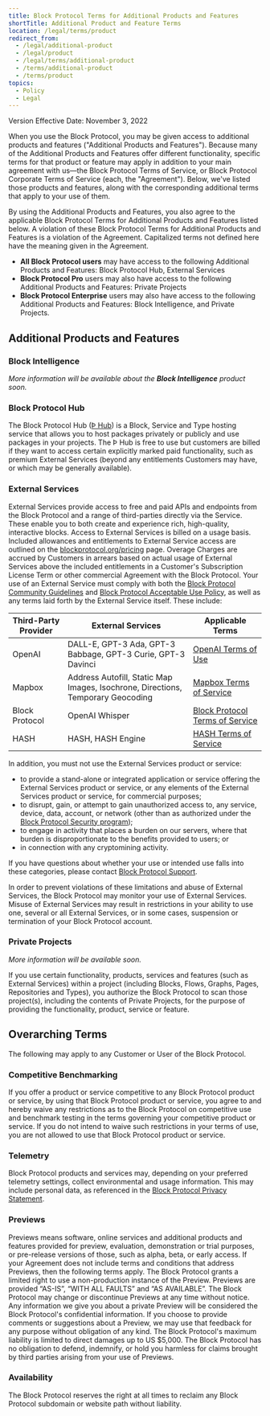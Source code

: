 ```yaml
---
title: Block Protocol Terms for Additional Products and Features
shortTitle: Additional Product and Feature Terms
location: /legal/terms/product
redirect_from:
  - /legal/additional-product
  - /legal/product
  - /legal/terms/additional-product
  - /terms/additional-product
  - /terms/product
topics:
  - Policy
  - Legal
---
```


Version Effective Date: November 3, 2022

When you use the Block Protocol, you may be given access to additional products and features ("Additional Products and Features"). Because many of the Additional Products and Features offer different functionality, specific terms for that product or feature may apply in addition to your main agreement with us—the Block Protocol Terms of Service, or Block Protocol Corporate Terms of Service (each, the "Agreement"). Below, we've listed those products and features, along with the corresponding additional terms that apply to your use of them.

By using the Additional Products and Features, you also agree to the applicable Block Protocol Terms for Additional Products and Features listed below. A violation of these Block Protocol Terms for Additional Products and Features is a violation of the Agreement. Capitalized terms not defined here have the meaning given in the Agreement.

- **All Block Protocol users** may have access to the following Additional Products and Features: Block Protocol Hub, External Services
- **Block Protocol Pro** users may also have access to the following Additional Products and Features: Private Projects
- **Block Protocol Enterprise** users may also have access to the following Additional Products and Features: Block Intelligence, and Private Projects.

## Additional Products and Features

### Block Intelligence

_More information will be available about the **Block Intelligence** product soon._

### Block Protocol Hub

The Block Protocol Hub ([Þ Hub](https://blockprotocol.org/hub)) is a Block, Service and Type hosting service that allows you to host packages privately or publicly and use packages in your projects. The Þ Hub is free to use but customers are billed if they want to access certain explicitly marked paid functionality, such as premium External Services (beyond any entitlements Customers may have, or which may be generally available).

### External Services

External Services provide access to free and paid APIs and endpoints from the Block Protocol and a range of third-parties directly via the Service. These enable you to both create and experience rich, high-quality, interactive blocks. Access to External Services is billed on a usage basis. Included allowances and entitlements to External Service access are outlined on the [blockprotocol.org/pricing](https://blockprotocol.org/pricing) page. Overage Charges are accrued by Customers in arrears based on actual usage of External Services above the included entitlements in a Customer's Subscription License Term or other commercial Agreement with the Block Protocol. Your use of an External Service must comply with both the [Block Protocol Community Guidelines](/legal/community) and [Block Protocol Acceptable Use Policy](/legal/acceptable-use), as well as any terms laid forth by the External Service itself. These include:

| Third-Party Provider | External Services | Applicable Terms |
|---|---|---|
| OpenAI | DALL-E, GPT-3 Ada, GPT-3 Babbage, GPT-3 Curie, GPT-3 Davinci | [OpenAI Terms of Use](https://openai.com/terms/) |
| Mapbox | Address Autofill, Static Map Images, Isochrone, Directions, Temporary Geocoding | [Mapbox Terms of Service](https://www.mapbox.com/legal/tos) |
| Block Protocol | OpenAI Whisper | [Block Protocol Terms of Service](https://blockprotocol.org/legal/terms) |
| HASH | HASH, HASH Engine | [HASH Terms of Service](https://hash.ai/legal/terms) |

In addition, you must not use the External Services product or service:

- to provide a stand-alone or integrated application or service offering the External Services product or service, or any elements of the External Services product or service, for commercial purposes;
- to disrupt, gain, or attempt to gain unauthorized access to, any service, device, data, account, or network (other than as authorized under the [Block Protocol Security program](/security));
- to engage in activity that places a burden on our servers, where that burden is disproportionate to the benefits provided to users; or
- in connection with any cryptomining activity.

If you have questions about whether your use or intended use falls into these categories, please contact [Block Protocol Support](/contact).

In order to prevent violations of these limitations and abuse of External Services, the Block Protocol may monitor your use of External Services. Misuse of External Services may result in restrictions in your ability to use one, several or all External Services, or in some cases, suspension or termination of your Block Protocol account. 

### Private Projects

_More information will be available soon._

If you use certain functionality, products, services and features (such as External Services) within a project (including Blocks, Flows, Graphs, Pages, Repositories and Types), you authorize the Block Protocol to scan those project(s), including the contents of Private Projects, for the purpose of providing the functionality, product, service or feature.

## Overarching Terms

The following may apply to any Customer or User of the Block Protocol.

### Competitive Benchmarking

If you offer a product or service competitive to any Block Protocol product or service, by using that Block Protocol product or service, you agree to and hereby waive any restrictions as to the Block Protocol on competitive use and benchmark testing in the terms governing your competitive product or service. If you do not intend to waive such restrictions in your terms of use, you are not allowed to use that Block Protocol product or service.

### Telemetry

Block Protocol products and services may, depending on your preferred telemetry settings, collect environmental and usage information. This may include personal data, as referenced in the [Block Protocol Privacy Statement](/legal/privacy).

### Previews

Previews means software, online services and additional products and features provided for preview, evaluation, demonstration or trial purposes, or pre-release versions of those, such as alpha, beta, or early access. If your Agreement does not include terms and conditions that address Previews, then the following terms apply. The Block Protocol grants a limited right to use a non-production instance of the Preview. Previews are provided “AS-IS”, “WITH ALL FAULTS” and “AS AVAILABLE”. The Block Protocol may change or discontinue Previews at any time without notice. Any information we give you about a private Preview will be considered the Block Protocol's confidential information. If you choose to provide comments or suggestions about a Preview, we may use that feedback for any purpose without obligation of any kind. The Block Protocol's maximum liability is limited to direct damages up to US $5,000. The Block Protocol has no obligation to defend, indemnify, or hold you harmless for claims brought by third parties arising from your use of Previews.

### Availability

The Block Protocol reserves the right at all times to reclaim any Block Protocol subdomain or website path without liability.

